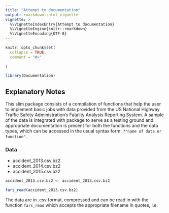 ```yaml
---
title: "Attempt to documentation"
output: rmarkdown::html_vignette
vignette: >
  %\VignetteIndexEntry{Attempt to documentation}
  %\VignetteEngine{knitr::rmarkdown}
  %\VignetteEncoding{UTF-8}
---
```


```r



knitr::opts_chunk$set(
  collapse = TRUE,
  comment = "#>"
  
)
```

```r
library(Documentation)
```
## Explanatory Notes

This slim package consists of a compilation of functions that help the user to implement basic jobs with data provided from the US National Highway Traffic Safety Administration's 
Fatality Analysis Reporting System. A sample of the data is integrated with package to serve as a testing ground and appropriate documentation is present for both the functions and the data types, which can be accessed in the usual syntax form: `?"name of data or function"`.

### Data

- accident_2013.csv.bz2
- accident_2014.csv.bz2
- accident_2015.csv.bz2
```r
accident_2013.csv.bz2 <- accident_2013.csv.bz2

fars_read(accident_2013.csv.bz2)
```


The data are in .csv format, compressed and can be read in with the function `fars_read` which accepts the appropriate filename in quotes, i.e.

  










